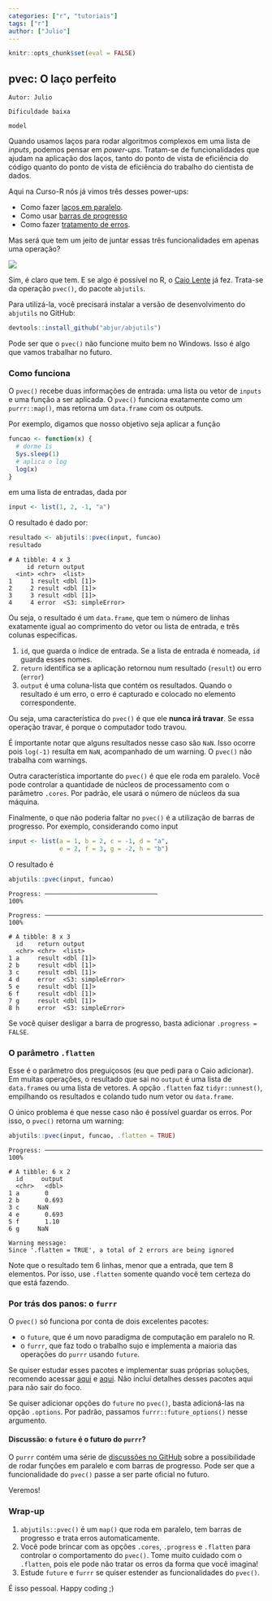 ```yaml
---
categories: ["r", "tutoriais"]
tags: ["r"]
author: ["Julio"]
---
```


```r
knitr::opts_chunk$set(eval = FALSE)
```

## pvec: O laço perfeito

```block
Autor: Julio
```

```block
Dificuldade baixa
```

```block
model
```

Quando usamos laços para rodar algoritmos complexos em uma lista de *inputs*, podemos pensar em *power-ups*. Tratam-se de funcionalidades que ajudam na aplicação dos laços, tanto do ponto de vista de eficiência do código quanto do ponto de vista de eficiência do trabalho do cientista de dados.

Aqui na Curso-R nós já vimos três desses power-ups:

- Como fazer [laços em paralelo](https://www.curso-r.com/blog/2017-03-14-parallel/).
- Como usar [barras de progresso](https://www.curso-r.com/blog/2017-04-08-progress/)
- Como fazer [tratamento de erros](https://www.curso-r.com/blog/2017-04-09-try/).

Mas será que tem um jeito de juntar essas três funcionalidades em apenas uma operação?

![](assets/pvec/nao_tinha_agora_tem.jpg)

Sim, é claro que tem. E se algo é possível no R, o [Caio Lente](https://ctlente.com) já fez. Trata-se da operação `pvec()`, do pacote `abjutils`.

Para utilizá-la, você precisará instalar a versão de desenvolvimento do `abjutils` no GitHub:

```r
devtools::install_github("abjur/abjutils")
```

Pode ser que o `pvec()` não funcione muito bem no Windows. Isso é algo que vamos trabalhar no futuro.

### Como funciona

O `pvec()` recebe duas informações de entrada: uma lista ou vetor de `inputs` e uma função a ser aplicada. O `pvec()` funciona exatamente como um `purrr::map()`, mas retorna um `data.frame` com os outputs.

Por exemplo, digamos que nosso objetivo seja aplicar a função 

```r
funcao <- function(x) {
  # dorme 1s
  Sys.sleep(1)
  # aplica o log
  log(x)
}
```

em uma lista de entradas, dada por

```r
input <- list(1, 2, -1, "a")
```

O resultado é dado por:

```r
resultado <- abjutils::pvec(input, funcao)
resultado
```

    # A tibble: 4 x 3
         id return output           
      <int> <chr>  <list>           
    1     1 result <dbl [1]>        
    2     2 result <dbl [1]>        
    3     3 result <dbl [1]>        
    4     4 error  <S3: simpleError>

Ou seja, o resultado é um `data.frame`, que tem o número de linhas exatamente igual ao comprimento do vetor ou lista de entrada, e três colunas específicas.

1. `id`, que guarda o índice de entrada. Se a lista de entrada é nomeada, `id` guarda esses nomes.
2. `return` identifica se a aplicação retornou num resultado (`result`) ou erro (`error`)
3. `output` é uma coluna-lista que contém os resultados. Quando o resultado é um erro, o erro é capturado e colocado no elemento correspondente.

Ou seja, uma característica do `pvec()` é que ele **nunca irá travar**. Se essa operação travar, é porque o computador todo travou.

É importante notar que alguns resultados nesse caso são `NaN`. Isso ocorre pois `log(-1)` resulta em `NaN`, acompanhado de um warning. O `pvec()` não trabalha com warnings.

Outra característica importante do `pvec()` é que ele roda em paralelo. Você pode controlar a quantidade de núcleos de processamento com o parâmetro `.cores`. Por padrão, ele usará o número de núcleos da sua máquina.

Finalmente, o que não poderia faltar no `pvec()` é a utilização de barras de progresso. Por exemplo, considerando como input

```r
input <- list(a = 1, b = 2, c = -1, d = "a",
              e = 2, f = 3, g = -2, h = "b")
```

O resultado é

```r
abjutils::pvec(input, funcao)
```

    Progress: ───────────────────────────────                              100%

    Progress: ──────────────────────────────────────────────────────────── 100%

    # A tibble: 8 x 3
      id    return output           
      <chr> <chr>  <list>           
    1 a     result <dbl [1]>        
    2 b     result <dbl [1]>        
    3 c     result <dbl [1]>        
    4 d     error  <S3: simpleError>
    5 e     result <dbl [1]>        
    6 f     result <dbl [1]>        
    7 g     result <dbl [1]>        
    8 h     error  <S3: simpleError>


Se você quiser desligar a barra de progresso, basta adicionar `.progress = FALSE`.

### O parâmetro `.flatten`

Esse é o parâmetro dos preguiçosos (eu que pedi para o Caio adicionar). Em muitas operações, o resultado que sai no `output` é uma lista de `data.frame`s ou uma lista de vetores. A opção `.flatten` faz `tidyr::unnest()`, empilhando os resultados e colando tudo num vetor ou `data.frame`.

O único problema é que nesse caso não é possível guardar os erros. Por isso, o `pvec()` retorna um warning:

```r
abjutils::pvec(input, funcao, .flatten = TRUE)
```

    Progress: ──────────────────────────────────────────────────────────── 100%

    # A tibble: 6 x 2
      id     output
      <chr>   <dbl>
    1 a       0    
    2 b       0.693
    3 c     NaN    
    4 e       0.693
    5 f       1.10 
    6 g     NaN    
    
    Warning message:
    Since '.flatten = TRUE', a total of 2 errors are being ignored     

Note que o resultado tem 6 linhas, menor que a entrada, que tem 8 elementos. Por isso, use `.flatten` somente quando você tem certeza do que está fazendo.

### Por trás dos panos: o `furrr`

O `pvec()` só funciona por conta de dois excelentes pacotes:

- o `future`, que é um novo paradigma de computação em paralelo no R.
- o `furrr`, que faz todo o trabalho sujo e implementa a maioria das operações do `purrr` usando `future`.

Se quiser estudar esses pacotes e implementar suas próprias soluções, recomendo acessar [aqui](https://github.com/HenrikBengtsson/future) e [aqui](https://github.com/DavisVaughan/furrr). Não incluí detalhes desses pacotes aqui para não sair do foco.

Se quiser adicionar opções do `future` no `pvec()`, basta adicioná-las na opção `.options`. Por padrão, passamos `furrr::future_options()` nesse argumento.

#### Discussão: o `future` é o futuro do `purrr`?

O `purrr` contém uma série de [discussões no GitHub](https://github.com/tidyverse/purrr/milestone/2) sobre a possibilidade de rodar funções em paralelo e com barras de progresso. Pode ser que a funcionalidade do `pvec()` passe a ser parte oficial no futuro. 

Veremos!

### Wrap-up

1. `abjutils::pvec()` é um `map()` que roda em paralelo, tem barras de progresso e trata erros automaticamente.
2. Você pode brincar com as opções `.cores`, `.progress` e `.flatten` para controlar o comportamento do `pvec()`. Tome muito cuidado com o `.flatten`, pois ele pode não tratar os erros da forma que você imagina!
3. Estude `future` e `furrr` se quiser estender as funcionalidades do `pvec()`.

É isso pessoal. Happy coding ;)